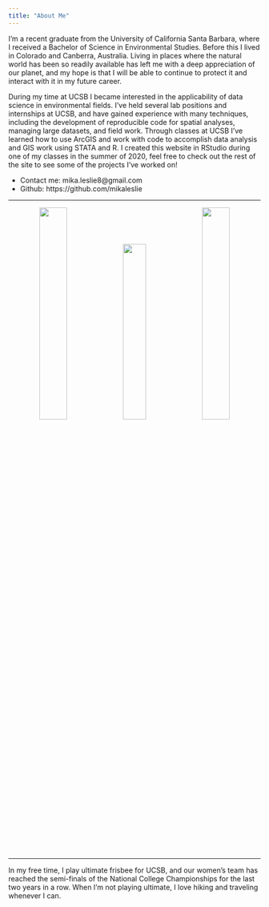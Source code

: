 ```yaml
---
title: "About Me"
---
```

  
I'm a recent graduate from the University of California Santa Barbara, where I received a Bachelor of Science in Environmental Studies. Before this I lived in Colorado and Canberra, Australia. Living in places where the natural world has been so readily available has left me with a deep appreciation of our planet, and my hope is that I will be able to continue to protect it and interact with it in my future career. 

During my time at UCSB I became interested in the applicability of data science in environmental fields. I've held several lab positions and internships at UCSB, and have gained experience with many techniques, including the development of reproducible code for spatial analyses, managing large datasets, and field work. Through classes at UCSB I've learned how to use ArcGIS and work with code to accomplish data analysis and GIS work using STATA and R. I created this website in RStudio during one of my classes in the summer of 2020, feel free to check out the rest of the site to see some of the projects I've worked on!

- Contact me: mika.leslie8@gmail.com
- Github: https://github.com/mikaleslie

*****

<center>
![](img/pull.jpeg){width=33%} ![](img/grad2.jpeg){width=30%} ![](img/n3.jpg){width=33%}
</center>

****

In my free time, I play ultimate frisbee for UCSB, and our women's team has reached the semi-finals of the National College Championships for the last two years in a row. When I'm not playing ultimate, I love hiking and traveling whenever I can. 

